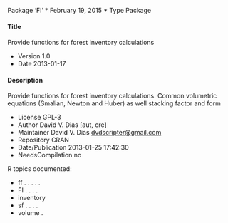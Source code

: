 Package ‘FI’
* February 19, 2015
* Type Package

#### Title 
Provide functions for forest inventory calculations

* Version 1.0
* Date 2013-01-17

#### Description 
Provide functions for forest inventory calculations. Common volumetric equations (Smalian, Newton and Huber) as well
stacking factor and form

* License GPL-3
* Author David V. Dias [aut, cre]
* Maintainer David V. Dias <dvdscripter@gmail.com>
* Repository CRAN
* Date/Publication 2013-01-25 17:42:30
* NeedsCompilation no

R topics documented:

* ff . . . . .
* FI . . . .
* inventory
* sf . . . .
* volume .
